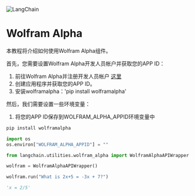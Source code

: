 

<Head>
  <script>
    {
      `(function() {
         var _hmt = _hmt || [];
(function() {
  var hm = document.createElement("script");
  hm.src = "https://hm.baidu.com/hm.js?e60fb290e204e04c5cb6f79b0ac1e697";
  var s = document.getElementsByTagName("script")[0]; 
  s.parentNode.insertBefore(hm, s);
})();
       })();`
    }
  </script>
</Head>

![LangChain](https://pica.zhimg.com/50/v2-56e8bbb52aa271012541c1fe1ceb11a2_r.gif)





Wolfram Alpha
====================

本教程将介绍如何使用Wolfram Alpha组件。

首先，您需要设置Wolfram Alpha开发人员帐户并获取您的APP ID：

1. 前往Wolfram Alpha并注册开发人员帐户 [这里](https://developer.wolframalpha.com/)
2. 创建应用程序并获取您的APP ID。
3. 安装wolframalpha：'pip install wolframalpha'

然后，我们需要设置一些环境变量：

1. 将您的APP ID保存到WOLFRAM_ALPHA_APPID环境变量中

```python
pip install wolframalpha

```

```python
import os
os.environ["WOLFRAM_ALPHA_APPID"] = ""

```

```python
from langchain.utilities.wolfram_alpha import WolframAlphaAPIWrapper

```

```python
wolfram = WolframAlphaAPIWrapper()

```

```python
wolfram.run("What is 2x+5 = -3x + 7?")

```

```python
'x = 2/5'

```

